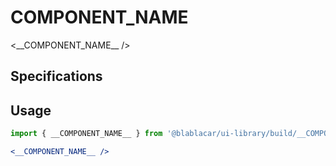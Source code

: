 

<Meta title="__COMPONENT_NAME__" />

# **__COMPONENT_NAME__**

<Canvas>
  <Story name="Default">
    <__COMPONENT_NAME__ />
  </Story>
</Canvas>

## Specifications

## Usage

```jsx
import { __COMPONENT_NAME__ } from '@blablacar/ui-library/build/__COMPONENT_DIRECTORY__'

<__COMPONENT_NAME__ />
```

<ArgsTable of={__COMPONENT_NAME__} />
